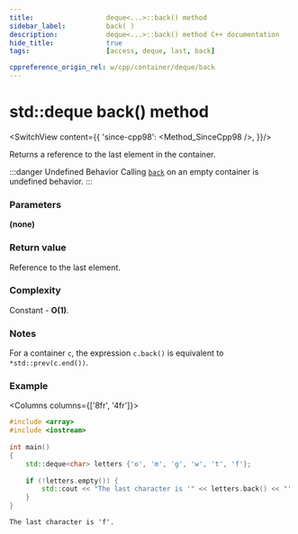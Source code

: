 ```yaml
---
title:					deque<...>::back() method
sidebar_label:			back( )
description:			deque<...>::back() method C++ documentation
hide_title:				true
tags:					[access, deque, last, back]

cppreference_origin_rel: w/cpp/container/deque/back
---
```



<!-- Terms -->

<!----------------- Codes ---------------------->

<!-- front() -->


# std::deque back() method

<SwitchView content={{
		'since-cpp98': <Method_SinceCpp98 />,
	}}/>

Returns a <Tooltip title={Term_ContAlias_Reference}>reference</Tooltip> to the last element in the container.

:::danger Undefined Behavior
Calling [`back`](#) on an empty container is <Tooltip title={Term_UndefinedBehaviour}>undefined behavior</Tooltip>.
:::

### Parameters

**(none)**

### Return value

Reference to the last element.

### Complexity

Constant - **O(1)**.

### Notes

For a container `c`, the expression `c.back()` is equivalent to `*std::prev(c.end())`.

### Example

<Columns columns={['8fr', '4fr']}>
<div>

```cpp title='Main.cpp' showLineNumbers
#include <array>
#include <iostream>
 
int main()
{
    std::deque<char> letters {'o', 'm', 'g', 'w', 't', 'f'};
 
    if (!letters.empty()) {
        std::cout << "The last character is '" << letters.back() << "'.\n";
    }  
}
```

</div>
<div>

```plaintext title="Output"
The last character is 'f'.
```

</div>
</Columns>
